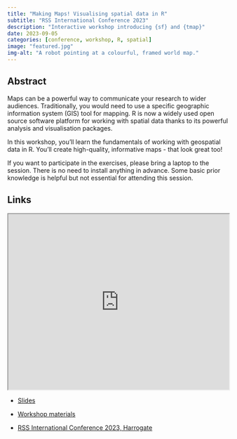 ```yaml
---
title: "Making Maps! Visualising spatial data in R"
subtitle: "RSS International Conference 2023"
description: "Interactive workshop introducing {sf} and {tmap}"
date: 2023-09-05
categories: [conference, workshop, R, spatial]
image: "featured.jpg"
img-alt: "A robot pointing at a colourful, framed world map."
---
```


## Abstract

Maps can be a powerful way to communicate your research to wider audiences. Traditionally, you would need to use a specific geographic information system (GIS) tool for mapping. R is now a widely used open source software platform for working with spatial data thanks to its powerful analysis and visualisation packages.

In this workshop, you’ll learn the fundamentals of working with geospatial data in R. You'll create high-quality, informative maps - that look great too!

If you want to participate in the exercises, please bring a laptop to the session. There is no need to install anything in advance. Some basic prior knowledge is helpful but not essential for attending this session.

## Links

<p align="center">
<iframe src="https://jumpingrivers.github.io/rss-making-maps/slides.html" width="100%" height = "400px"></iframe>
</p>

- [Slides](https://jumpingrivers.github.io/rss-making-maps/slides.html)

- [Workshop materials](https://github.com/jumpingrivers/rss-making-maps)

- [RSS International Conference 2023, Harrogate](https://rss.org.uk/training-events/conference-2023/)

